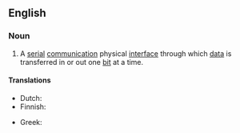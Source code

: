 ==English==
{{wikipedia}}

===Noun===
{{en-noun}}

# {{lb|en|computing}} A [[serial]] [[communication]] physical [[interface]] through which [[data]] is transferred in or out one [[bit]] at a time.
#: {{cot|en|parallel port}}

====Translations====
{{trans-top|physical interface through which data is transferred in or out one bit at a time}}
* Dutch: {{t+|nl|seriële poort|c}}
* Finnish: {{t|fi|sarjaportti}}
{{trans-mid}}
* Greek: {{t|el|σειριακή θύρα|f}}
{{trans-bottom}}